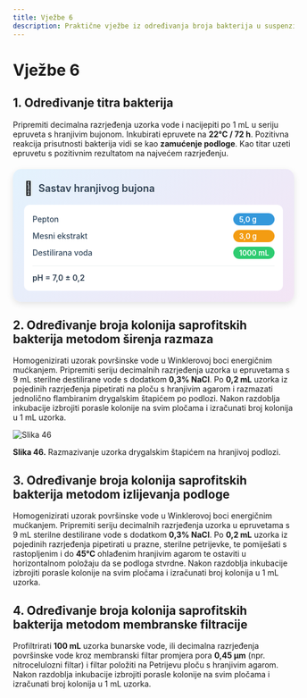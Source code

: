 ```yaml
---
title: Vježbe 6
description: Praktične vježbe iz određivanja broja bakterija u suspenziji
---
```


# Vježbe 6

## 1. Određivanje titra bakterija

Pripremiti decimalna razrjeđenja uzorka vode i nacijepiti po 1 mL u seriju epruveta s hranjivim bujonom. Inkubirati epruvete na **22°C / 72 h**. Pozitivna reakcija prisutnosti bakterija vidi se kao **zamućenje podloge**. Kao titar uzeti epruvetu s pozitivnim rezultatom na najvećem razrjeđenju.

<div style="max-width: 520px; background: linear-gradient(135deg, #e3f2fd 0%, #f3e5f5 100%); border-radius: 15px; padding: 20px; box-shadow: 0 4px 12px rgba(0,0,0,0.1); margin: 20px auto;">
  <div style="display: flex; align-items: center; margin-bottom: 15px;">
    <span style="font-size: 24px; margin-right: 10px;">🧪</span>
    <h3 style="margin: 0; color: #2c3e50; font-weight: 600; font-size: 18px;">Sastav hranjivog bujona</h3>
  </div>
  <div style="background: white; border-radius: 10px; padding: 15px;">
    <div style="display: grid; grid-template-columns: minmax(0, 1fr) auto; gap: 8px 15px; align-items: center;">
      <span style="font-weight: 500; color: #34495e; font-size: 14px;">Pepton</span>
      <span style="background: #3498db; color: white; padding: 3px 10px; border-radius: 15px; font-size: 13px; font-weight: 600;">5,0 g</span>
      <span style="font-weight: 500; color: #34495e; font-size: 14px;">Mesni ekstrakt</span>
      <span style="background: #f39c12; color: white; padding: 3px 10px; border-radius: 15px; font-size: 13px; font-weight: 600;">3,0 g</span>
      <span style="font-weight: 500; color: #34495e; font-size: 14px;">Destilirana voda</span>
      <span style="background: #2ecc71; color: white; padding: 3px 10px; border-radius: 15px; font-size: 13px; font-weight: 600;">1000 mL</span>
    </div>
    <div style="margin-top: 12px; padding-top: 12px; border-top: 1px solid #ecf0f1;">
      <span style="font-weight: 600; color: #2c3e50; font-size: 14px;">pH = 7,0 ± 0,2</span>
    </div>
  </div>
</div>

## 2. Određivanje broja kolonija saprofitskih bakterija metodom širenja razmaza

Homogenizirati uzorak površinske vode u Winklerovoj boci energičnim mućkanjem. Pripremiti seriju decimalnih razrjeđenja uzorka u epruvetama s 9 mL sterilne destilirane vode s dodatkom **0,3% NaCl**. Po **0,2 mL** uzorka iz pojedinih razrjeđenja pipetirati na ploču s hranjivim agarom i razmazati jednolično flambiranim drygalskim štapićem po podlozi. Nakon razdoblja inkubacije izbrojiti porasle kolonije na svim pločama i izračunati broj kolonija u 1 mL uzorka.

![Slika 46](/Images/slika46.jpg)

**Slika 46.** Razmazivanje uzorka drygalskim štapićem na hranjivoj podlozi.

## 3. Određivanje broja kolonija saprofitskih bakterija metodom izlijevanja podloge

Homogenizirati uzorak površinske vode u Winklerovoj boci energičnim mućkanjem. Pripremiti seriju decimalnih razrjeđenja uzorka u epruvetama s 9 mL sterilne destilirane vode s dodatkom **0,3% NaCl**. Po **0,2 mL** uzorka iz pojedinih razrjeđenja pipetirati u prazne, sterilne petrijevke, te pomiješati s rastopljenim i do **45°C** ohlađenim hranjivim agarom te ostaviti u horizontalnom položaju da se podloga stvrdne. Nakon razdoblja inkubacije izbrojiti porasle kolonije na svim pločama i izračunati broj kolonija u 1 mL uzorka.

## 4. Određivanje broja kolonija saprofitskih bakterija metodom membranske filtracije

Profiltrirati **100 mL** uzorka bunarske vode, ili decimalna razrjeđenja površinske vode kroz membranski filtar promjera pora **0,45 μm** (npr. nitrocelulozni filtar) i filtar položiti na Petrijevu ploču s hranjivim agarom. Nakon razdoblja inkubacije izbrojiti porasle kolonije na svim pločama i izračunati broj kolonija u 1 mL uzorka.